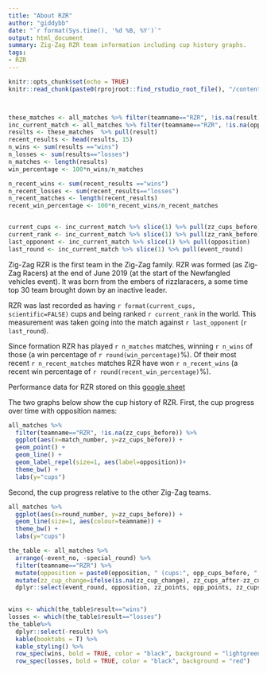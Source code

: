 ```yaml
---
title: "About RZR"
author: "giddybb"
date: "`r format(Sys.time(), '%d %B, %Y')`"
output: html_document
summary: Zig-Zag RZR team information including cup history graphs.
tags:
- RZR
---
```


```r
knitr::opts_chunk$set(echo = TRUE)
knitr::read_chunk(paste0(rprojroot::find_rstudio_root_file(), "/content/project/common_project_code.R"))

```


```r
```


```r

```




```r
these_matches <- all_matches %>% filter(teamname=="RZR", !is.na(result)) %>% arrange(-event_no, -round_number)
inc_current_match <- all_matches %>% filter(teamname=="RZR", !is.na(opposition), !is.na(zz_cups_before), !is.na(zz_rank_before)) %>% arrange(-event_no, -round_number)
results <- these_matches  %>% pull(result) 
recent_results <- head(results, 15)
n_wins <- sum(results =="wins")
n_losses <- sum(results=="losses")
n_matches <- length(results)
win_percentage <- 100*n_wins/n_matches

n_recent_wins <- sum(recent_results =="wins")
n_recent_losses <- sum(recent_results=="losses")
n_recent_matches <- length(recent_results)
recent_win_percentage <- 100*n_recent_wins/n_recent_matches


current_cups <- inc_current_match %>% slice(1) %>% pull(zz_cups_before)
current_rank <- inc_current_match %>% slice(1) %>% pull(zz_rank_before)
last_opponent <- inc_current_match %>% slice(1) %>% pull(opposition)
last_round <- inc_current_match %>% slice(1) %>% pull(event_round)


```

Zig-Zag RZR is the first team in the Zig-Zag family. RZR was formed (as Zig-Zag Racers)  at the end of June 2019 (at the start of the Newfangled vehicles event). It was born from the embers of rizzlaracers, a some time top 30 team brought down by an inactive leader.    

RZR  was last recorded as having `r format(current_cups, scientific=FALSE)` cups and being ranked `r current_rank` in the world. This measurement was taken going into the match against `r last_opponent` (`r last_round`).

Since formation RZR has played `r n_matches` matches, winning `r n_wins` of those (a win percentage of `r round(win_percentage)`%). Of their most recent `r n_recent_matches` matches RZR have won `r n_recent_wins` (a recent win percentage of `r round(recent_win_percentage)`%).  

Performance data for RZR stored on this [google sheet](https://docs.google.com/spreadsheets/d/1ftRMXTRL84SO-eedX8EIof8i_5C64qemwskffr8DUXA/edit?usp=sharing)

The two graphs below show the cup history of RZR. First, the cup progress over time with opposition names:

```r


all_matches %>%
  filter(teamname=="RZR", !is.na(zz_cups_before)) %>%
  ggplot(aes(x=match_number, y=zz_cups_before)) +
  geom_point() +
  geom_line() +
  geom_label_repel(size=1, aes(label=opposition))+
  theme_bw() +
  labs(y="cups")


```


Second, the cup progress relative to the other Zig-Zag teams. 

```r

all_matches %>%
  ggplot(aes(x=round_number, y=zz_cups_before)) +
  geom_line(size=1, aes(colour=teamname)) +
  theme_bw() +
  labs(y="cups")
```



```r
the_table <- all_matches %>%
  arrange(-event_no, -special_round) %>%
  filter(teamname=="RZR") %>%
  mutate(opposition = paste0(opposition, " (cups:", opp_cups_before, "; rank: ", opp_rank_before, ")"))%>%
  mutate(zz_cup_change=ifelse(is.na(zz_cup_change), zz_cups_after-zz_cups_before, zz_cup_change)) %>%
  dplyr::select(event_round, opposition, zz_points, opp_points, zz_cups_before, zz_cup_change, result)
  

wins <- which(the_table$result=="wins")
losses <- which(the_table$result=="losses")
the_table%>%
  dplyr::select(-result) %>%
  kable(booktabs = T) %>%
  kable_styling() %>%
  row_spec(wins, bold = TRUE, color = "black", background = "lightgreen") %>%
  row_spec(losses, bold = TRUE, color = "black", background = "red") 
  
```
